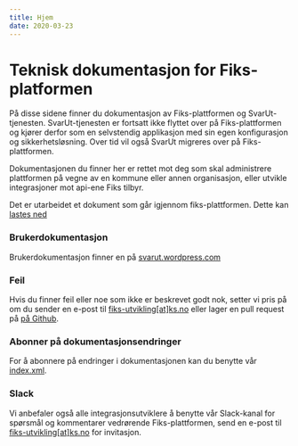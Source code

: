 ```yaml
---
title: Hjem
date: 2020-03-23
---
```




# Teknisk dokumentasjon for Fiks-platformen

På disse sidene finner du dokumentasjon av Fiks-plattformen og SvarUt-tjenesten. SvarUt-tjenesten er fortsatt ikke flyttet over på Fiks-plattformen og kjører derfor som en selvstendig applikasjon med sin egen konfigurasjon og sikkerhetsløsning. Over tid vil også SvarUt migreres over på Fiks-plattformen.

Dokumentasjonen du finner her er rettet mot deg som skal administrere plattformen på vegne av en kommune eller annen organisasjon, eller utvikle integrasjoner mot api-ene Fiks tilbyr.

Det er utarbeidet et dokument som går igjennom fiks-plattformen. Dette kan [lastes ned](/fiks-plattformen.pdf)

### Brukerdokumentasjon 

Brukerdokumentasjon finner en på [svarut.wordpress.com](https://svarut.wordpress.com)

### Feil
Hvis du finner feil eller noe som ikke er beskrevet godt nok, setter vi pris på om du sender en e-post til [fiks-utvikling[at]ks.no](mailto:fiks-utvikling@ks.no) eller lager en pull request på [på Github](https://github.com/ks-no/ks-no.github.io).

### Abonner på dokumentasjonsendringer
For å abonnere på endringer i dokumentasjonen kan du benytte vår [index.xml](RSS-feed).

### Slack
Vi anbefaler også alle integrasjonsutviklere å benytte vår Slack-kanal for spørsmål og kommentarer vedrørende Fiks-plattformen, send en e-post til [fiks-utvikling[at]ks.no](mailto:fiks-utvikling@ks.no) for invitasjon.
